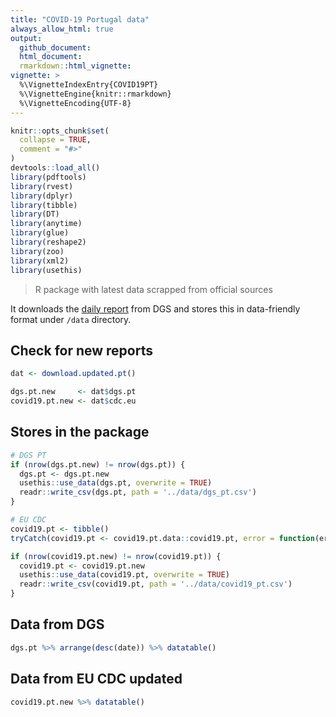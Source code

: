 ```yaml
---
title: "COVID-19 Portugal data"
always_allow_html: true
output: 
  github_document:
  html_document:
  rmarkdown::html_vignette:
vignette: >
  %\VignetteIndexEntry{COVID19PT}
  %\VignetteEngine{knitr::rmarkdown}
  %\VignetteEncoding{UTF-8}
---
```


```r
knitr::opts_chunk$set(
  collapse = TRUE,
  comment = "#>"
)
devtools::load_all()
library(pdftools)
library(rvest)
library(dplyr)
library(tibble)
library(DT)
library(anytime)
library(glue)
library(reshape2)
library(zoo)
library(xml2)
library(usethis)
```

> R package with latest data scrapped from official sources

It downloads the [daily report](https://covid19.min-saude.pt/relatorio-de-situacao/) from DGS and stores this in data-friendly format under `/data` directory.

## Check for new reports

```r
dat <- download.updated.pt()

dgs.pt.new     <- dat$dgs.pt
covid19.pt.new <- dat$cdc.eu
```

## Stores in the package

```r
# DGS PT
if (nrow(dgs.pt.new) != nrow(dgs.pt)) {
  dgs.pt <- dgs.pt.new
  usethis::use_data(dgs.pt, overwrite = TRUE)
  readr::write_csv(dgs.pt, path = '../data/dgs_pt.csv')
}

# EU CDC
covid19.pt <- tibble()
tryCatch(covid19.pt <- covid19.pt.data::covid19.pt, error = function(err) { })

if (nrow(covid19.pt.new) != nrow(covid19.pt)) {
  covid19.pt <- covid19.pt.new
  usethis::use_data(covid19.pt, overwrite = TRUE)
  readr::write_csv(covid19.pt, path = '../data/covid19_pt.csv')
}

```

## Data from DGS

```r
dgs.pt %>% arrange(desc(date)) %>% datatable()
```

## Data from EU CDC updated

```r
covid19.pt.new %>% datatable()
```




